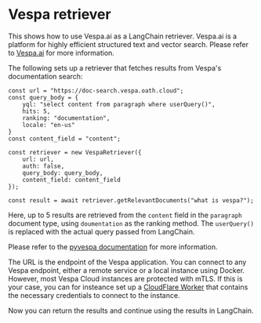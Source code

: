 # Vespa retriever

This shows how to use Vespa.ai as a LangChain retriever.
Vespa.ai is a platform for highly efficient structured text and vector search.
Please refer to [Vespa.ai](https://vespa.ai) for more information.

The following sets up a retriever that fetches results from Vespa's documentation search:

```
const url = "https://doc-search.vespa.oath.cloud";
const query_body = {
    yql: "select content from paragraph where userQuery()",
    hits: 5,
    ranking: "documentation",
    locale: "en-us"
}
const content_field = "content";

const retriever = new VespaRetriever({
    url: url,
    auth: false,
    query_body: query_body,
    content_field: content_field
});

const result = await retriever.getRelevantDocuments("what is vespa?");
```

Here, up to 5 results are retrieved from the `content` field in the `paragraph` document type,
using `doumentation` as the ranking method. The `userQuery()` is replaced with the actual query
passed from LangChain.

Please refer to the [pyvespa documentation](https://pyvespa.readthedocs.io/en/latest/getting-started-pyvespa.html#Query)
for more information.

The URL is the endpoint of the Vespa application.
You can connect to any Vespa endpoint, either a remote service or a local instance using Docker.
However, most Vespa Cloud instances are protected with mTLS.
If this is your case, you can for insteance set up a [CloudFlare Worker](https://cloud.vespa.ai/en/security/cloudflare-workers)
that contains the necessary credentials to connect to the instance.

Now you can return the results and continue using the results in LangChain.
